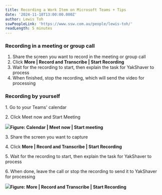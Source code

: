 ```yaml
---
title: Recording a Work Item on Microsoft Teams + Tips
date: '2024-11-18T13:00:00.000Z'
author: Lewis Toh
sswPeopleLink: 'https://www.ssw.com.au/people/lewis-toh/'
readLength: 5 minutes
---
```


### Recording in a meeting or group call

1. Share the screen you want to record in the meeting or group call
2. Click **More | Record and Transcribe | Start Recording**
3. Wait for the recording to start, then explain the task for YakShaver to process
4. When finished, stop the recording, which will send the video for processing

### Recording by yourself

1\. Go to your Teams' calendar

2\. Click Meet now and Start Meeting

![](/YakShaver/Blogs/meeting-with-yourself.png)**Figure: Calendar | Meet now | Start meeting**

3\. Share the screen you want to capture

4\. Click **More | Record and Transcribe | Start Recording**

5\. Wait for the recording to start, then explain the task for YakShaver to process

6\. When done, leave the call or stop the recording to send it to YakShaver for processing

![](/YakShaver/Blogs/start-recording.png)**Figure: More | Record and Transcribe | Start Recording**
